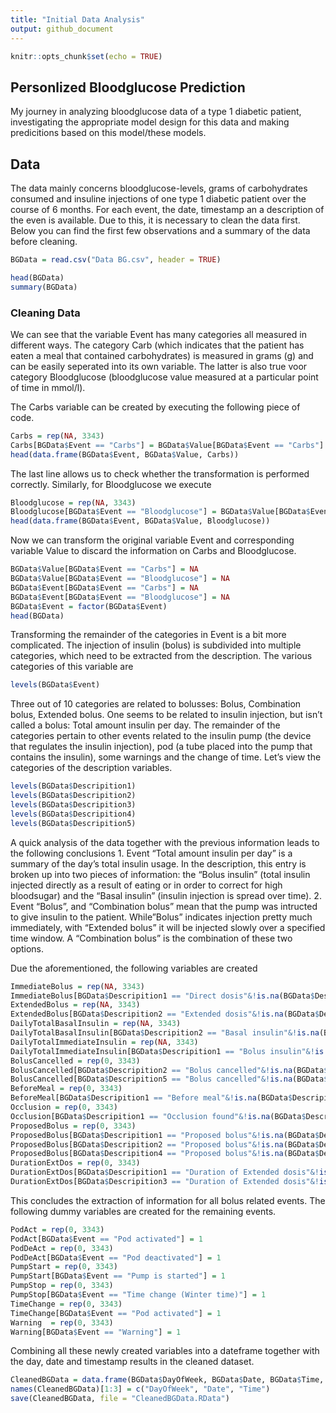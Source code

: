 ```yaml
---
title: "Initial Data Analysis"
output: github_document
---
```


```r
knitr::opts_chunk$set(echo = TRUE)
```
## Personlized Bloodglucose Prediction

My journey in analyzing bloodglucose data of a type 1 diabetic patient, investigating the appropriate model design for this data and making predicitions based on this model/these models.

## Data

The data mainly concerns bloodglucose-levels, grams of carbohydrates consumed and insuline injections of one type 1 diabetic patient over the course of 6 months. For each event, the date, timestamp an a description of the even is available. Due to this, it is necessary to clean the data first. Below you can find the first few observations and a summary of the data before cleaning.

```r
BGData = read.csv("Data BG.csv", header = TRUE)
```
```r
head(BGData)
summary(BGData)
```
### Cleaning Data

We can see that the variable Event has many categories all measured in different ways. The category Carb (which indicates that the patient has eaten a meal that contained carbohydrates) is measured in grams (g) and can be easily seperated into its own variable. The latter is also true voor category Bloodglucose (bloodglucose value measured at a particular point of time in mmol/l).

The Carbs variable can be created by executing the following piece of code.

```r
Carbs = rep(NA, 3343)
Carbs[BGData$Event == "Carbs"] = BGData$Value[BGData$Event == "Carbs"]
head(data.frame(BGData$Event, BGData$Value, Carbs))
```

The last line allows us to check whether the transformation is performed correctly. Similarly, for Bloodglucose we execute

```r
Bloodglucose = rep(NA, 3343)
Bloodglucose[BGData$Event == "Bloodglucose"] = BGData$Value[BGData$Event == "Bloodglucose"]
head(data.frame(BGData$Event, BGData$Value, Bloodglucose))
```

Now we can transform the original variable Event and corresponding variable Value to discard the information on Carbs and Bloodglucose.

```r
BGData$Value[BGData$Event == "Carbs"] = NA
BGData$Value[BGData$Event == "Bloodglucose"] = NA
BGData$Event[BGData$Event == "Carbs"] = NA
BGData$Event[BGData$Event == "Bloodglucose"] = NA
BGData$Event = factor(BGData$Event)
head(BGData)
```

Transforming the remainder of the categories in Event is a bit more complicated. The injection of insulin (bolus) is subdivided into multiple categories, which need to be extracted from the description. The various categories of this variable are

```r
levels(BGData$Event)
```

Three out of 10 categories are related to bolusses: Bolus, Combination bolus, Extended bolus. One seems to be related to insulin injection, but isn't called a bolus: Total amount insulin per day. The remainder of the categories pertain to other events related to the insulin pump (the device that regulates the insulin injection), pod (a tube placed into the pump that contains the insulin), some warnings and the change of time. Let's view the categories of the description variables.

```r
levels(BGData$Descripition1)
levels(BGData$Descripition2)
levels(BGData$Descripition3)
levels(BGData$Descripition4)
levels(BGData$Descripition5)
```

A quick analysis of the data together with the previous information leads to the following conclusions
1. Event "Total amount insulin per day" is a summary of the day's total insulin usage. In the description, this entry is broken up into two pieces of information: the "Bolus insulin" (total insulin injected directly as a result of eating or in order to correct for high bloodsugar) and the "Basal insulin" (insulin injection is spread over time).
2. Event "Bolus",  and "Combination bolus" mean that the pump was intructed to give insulin to the patient. While"Bolus" indicates injection pretty much immediately, with "Extended bolus" it will be injected slowly over a specified time window. A "Combination bolus" is the combination of these two options.

Due the aforementioned, the following variables are created

```r
ImmediateBolus = rep(NA, 3343)
ImmediateBolus[BGData$Descripition1 == "Direct dosis"&!is.na(BGData$Descripition1)] = BGData$ValueD1[BGData$Descripition1 == "Direct dosis"&!is.na(BGData$Descripition1)]
ExtendedBolus = rep(NA, 3343)
ExtendedBolus[BGData$Descripition2 == "Extended dosis"&!is.na(BGData$Descripition2)] = BGData$ValueD2[BGData$Descripition2 == "Extended dosis"&!is.na(BGData$Descripition2)]
DailyTotalBasalInsulin = rep(NA, 3343)
DailyTotalBasalInsulin[BGData$Descripition2 == "Basal insulin"&!is.na(BGData$Descripition2)] = BGData$ValueD2[BGData$Descripition2 == "Basal insulin"&!is.na(BGData$Descripition2)]
DailyTotalImmediateInsulin = rep(NA, 3343)
DailyTotalImmediateInsulin[BGData$Descripition1 == "Bolus insulin"&!is.na(BGData$Descripition1)] = BGData$ValueD1[BGData$Descripition1 == "Bolus insulin"&!is.na(BGData$Descripition1)]
BolusCancelled = rep(0, 3343)
BolusCancelled[BGData$Descripition2 == "Bolus cancelled"&!is.na(BGData$Descripition2)] = rep(1:3343)[BGData$Descripition2 == "Bolus cancelled"&!is.na(BGData$Descripition2)]
BolusCancelled[BGData$Descripition5 == "Bolus cancelled"&!is.na(BGData$Descripition5)] = rep(1:3343)[BGData$Descripition5 == "Bolus cancelled"&!is.na(BGData$Descripition5)]
BeforeMeal = rep(0, 3343)
BeforeMeal[BGData$Descripition1 == "Before meal"&!is.na(BGData$Descripition1)] = rep(1:3343)[BGData$Descripition1 == "Before meal"&!is.na(BGData$Descripition1)]
Occlusion = rep(0, 3343)
Occlusion[BGData$Descripition1 == "Occlusion found"&!is.na(BGData$Descripition1)] = rep(1:3343)[BGData$Descripition1 == "Occlusion found"&!is.na(BGData$Descripition1)]
ProposedBolus = rep(0, 3343)
ProposedBolus[BGData$Descripition1 == "Proposed bolus"&!is.na(BGData$Descripition1)] = BGData$ValueD1[BGData$Descripition1 == "Proposed bolus"&!is.na(BGData$Descripition1)]
ProposedBolus[BGData$Descripition2 == "Proposed bolus"&!is.na(BGData$Descripition2)] = BGData$ValueD2[BGData$Descripition2 == "Proposed bolus"&!is.na(BGData$Descripition2)]
ProposedBolus[BGData$Descripition4 == "Proposed bolus"&!is.na(BGData$Descripition4)] = BGData$ValueD4[BGData$Descripition4 == "Proposed bolus"&!is.na(BGData$Descripition4)]
DurationExtDos = rep(0, 3343)
DurationExtDos[BGData$Descripition1 == "Duration of Extended dosis"&!is.na(BGData$Descripition1)] = BGData$ValueD1[BGData$Descripition1 == "Duration of Extended dosis"&!is.na(BGData$Descripition1)]
DurationExtDos[BGData$Descripition3 == "Duration of Extended dosis"&!is.na(BGData$Descripition3)] = BGData$ValueD3[BGData$Descripition3 == "Duration of Extended dosis"&!is.na(BGData$Descripition3)]
```

This concludes the extraction of information for all bolus related events. The following dummy variables are created for the remaining events.

```r

PodAct = rep(0, 3343)
PodAct[BGData$Event == "Pod activated"] = 1
PodDeAct = rep(0, 3343)
PodDeAct[BGData$Event == "Pod deactivated"] = 1
PumpStart = rep(0, 3343)
PumpStart[BGData$Event == "Pump is started"] = 1
PumpStop = rep(0, 3343)
PumpStop[BGData$Event == "Time change (Winter time)"] = 1
TimeChange = rep(0, 3343)
TimeChange[BGData$Event == "Pod activated"] = 1
Warning  = rep(0, 3343)
Warning[BGData$Event == "Warning"] = 1

```

Combining all these newly created variables into a dateframe together with the day, date and timestamp results in the cleaned dataset.

```r
CleanedBGData = data.frame(BGData$DayOfWeek, BGData$Date, BGData$Time, BeforeMeal, Bloodglucose, BolusCancelled, Carbs, DailyTotalBasalInsulin, DailyTotalImmediateInsulin, DurationExtDos, ExtendedBolus, ImmediateBolus, Occlusion, PodAct, PodDeAct, ProposedBolus, PumpStart, PumpStop, TimeChange)
names(CleanedBGData)[1:3] = c("DayOfWeek", "Date", "Time")
save(CleanedBGData, file = "CleanedBGData.RData")
```
